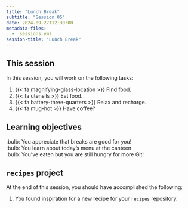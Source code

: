 ```yaml
---
title: "Lunch Break"
subtitle: "Session 05"
date: 2024-09-27T12:30:00
metadata-files:
  - _sessions.yml
session-title: "Lunch Break"
---
```


## This session

In this session, you will work on the following tasks:

1. {{< fa magnifying-glass-location >}} Find food.
1. {{< fa utensils >}} Eat food.
1. {{< fa battery-three-quarters >}} Relax and recharge.
1. {{< fa mug-hot >}} Have coffee?

## Learning objectives

:bulb: You appreciate that breaks are good for you!<br>
:bulb: You learn about today's menu at the canteen.<br>
:bulb: You've eaten but you are still hungry for more Git!

## `recipes` project

At the end of this session, you should have accomplished the following:

1. You found inspiration for a new recipe for your `recipes` repository.
